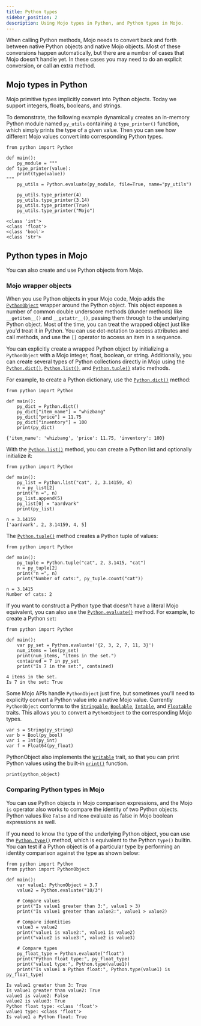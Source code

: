 ```yaml
---
title: Python types
sidebar_position: 2
description: Using Mojo types in Python, and Python types in Mojo.
---
```


When calling Python methods, Mojo needs to convert back and forth between native
Python objects and native Mojo objects. Most of these conversions happen
automatically, but there are a number of cases that Mojo doesn't handle yet.
In these cases you may need to do an explicit conversion, or call an extra
method.

## Mojo types in Python

Mojo primitive types implicitly convert into Python objects. Today we support
integers, floats, booleans, and strings.

To demonstrate, the following example dynamically creates an in-memory Python
module named `py_utils` containing a `type_printer()` function, which simply
prints the type of a given value. Then you can see how different Mojo values
convert into corresponding Python types.

```mojo
from python import Python

def main():
    py_module = """
def type_printer(value):
    print(type(value))
"""
    py_utils = Python.evaluate(py_module, file=True, name="py_utils")

    py_utils.type_printer(4)
    py_utils.type_printer(3.14)
    py_utils.type_printer(True)
    py_utils.type_printer("Mojo")
```

```output
<class 'int'>
<class 'float'>
<class 'bool'>
<class 'str'>
```

## Python types in Mojo

You can also create and use Python objects from Mojo.

### Mojo wrapper objects

When you use Python objects in your Mojo code, Mojo adds the
[`PythonObject`](/mojo/stdlib/python/python_object/PythonObject) wrapper around
the Python object. This object exposes a number of common double underscore
methods (dunder methods) like `__getitem__()` and `__getattr__()`, passing them
through to the underlying Python object. Most of the time, you can treat the
wrapped object just like you'd treat it in Python. You can use dot-notation to
access attributes and call methods, and use the `[]` operator to access an item
in a sequence.

You can explicitly create a wrapped Python object by initializing a
`PythonObject` with a Mojo integer, float, boolean, or string. Additionally, you
can create several types of Python collections directly in Mojo using the
[`Python.dict()`](/mojo/stdlib/python/python/Python#dict),
[`Python.list()`](/mojo/stdlib/python/python/Python#list), and
[`Python.tuple()`](/mojo/stdlib/python/python/Python#tuple) static methods.

For example, to create a Python dictionary, use the
[`Python.dict()`](/mojo/stdlib/python/python/Python#dict) method:

```mojo
from python import Python

def main():
    py_dict = Python.dict()
    py_dict["item_name"] = "whizbang"
    py_dict["price"] = 11.75
    py_dict["inventory"] = 100
    print(py_dict)
```

```output
{'item_name': 'whizbang', 'price': 11.75, 'inventory': 100}
```

With the [`Python.list()`](/mojo/stdlib/python/python/Python#list) method, you
can create a Python list and optionally initialize it:

```mojo
from python import Python

def main():
    py_list = Python.list("cat", 2, 3.14159, 4)
    n = py_list[2]
    print("n =", n)
    py_list.append(5)
    py_list[0] = "aardvark"
    print(py_list)
```

```output
n = 3.14159
['aardvark', 2, 3.14159, 4, 5]
```

The [`Python.tuple()`](/mojo/stdlib/python/python/Python#tuple) method creates a
Python tuple of values:

```mojo
from python import Python

def main():
    py_tuple = Python.tuple("cat", 2, 3.1415, "cat")
    n = py_tuple[2]
    print("n =", n)
    print("Number of cats:", py_tuple.count("cat"))
```

```output
n = 3.1415
Number of cats: 2
```


If you want to construct a Python type that doesn't have a literal Mojo
equivalent, you can also use the
[`Python.evaluate()`](/mojo/stdlib/python/python/Python#evaluate) method. For
example, to create a Python `set`:

```mojo
from python import Python

def main():
    var py_set = Python.evaluate('{2, 3, 2, 7, 11, 3}')
    num_items = len(py_set)
    print(num_items, "items in the set.")
    contained = 7 in py_set
    print("Is 7 in the set:", contained)
```

```output
4 items in the set.
Is 7 in the set: True
```

Some Mojo APIs handle `PythonObject` just fine, but sometimes you'll need to
explicitly convert a Python value into a native Mojo value.
Currently `PythonObject` conforms to the
[`Stringable`](/mojo/stdlib/builtin/str/Stringable),
[`Boolable`](/mojo/stdlib/builtin/bool/Boolable),
[`Intable`](/mojo/stdlib/builtin/int/Intable), and
[`Floatable`](/mojo/stdlib/builtin/floatable/Floatable/) traits. This allows you
to convert a `PythonObject` to the corresponding Mojo types.

```mojo
var s = String(py_string)
var b = Bool(py_bool)
var i = Int(py_int)
var f = Float64(py_float)
```

PythonObject also implements the [`Writable`](/mojo/stdlib/utils/write/Writable)
trait, so that you can print Python values using the built-in
[`print()`](/mojo/stdlib/builtin/io/print) function.

```mojo
print(python_object)
```

### Comparing Python types in Mojo

You can use Python objects in Mojo comparison expressions, and the Mojo `is`
operator also works to compare the identity of two Python objects. Python values
like `False` and `None` evaluate as false in Mojo boolean expressions as well.

If you need to know the type of the underlying Python object, you can use the
[`Python.type()`](/mojo/stdlib/python/python/Python#type) method, which is
equivalent to the Python `type()` builtin. You can test if a Python
object is of a particular type by performing an identity comparison against the
type as shown below:

```mojo
from python import Python
from python import PythonObject

def main():
    var value1: PythonObject = 3.7
    value2 = Python.evaluate("10/3")

    # Compare values
    print("Is value1 greater than 3:", value1 > 3)
    print("Is value1 greater than value2:", value1 > value2)

    # Compare identities
    value3 = value2
    print("value1 is value2:", value1 is value2)
    print("value2 is value3:", value2 is value3)

    # Compare types
    py_float_type = Python.evaluate("float")
    print("Python float type:", py_float_type)
    print("value1 type:", Python.type(value1))
    print("Is value1 a Python float:", Python.type(value1) is py_float_type)
```

```output
Is value1 greater than 3: True
Is value1 greater than value2: True
value1 is value2: False
value2 is value3: True
Python float type: <class 'float'>
value1 type: <class 'float'>
Is value1 a Python float: True
```
